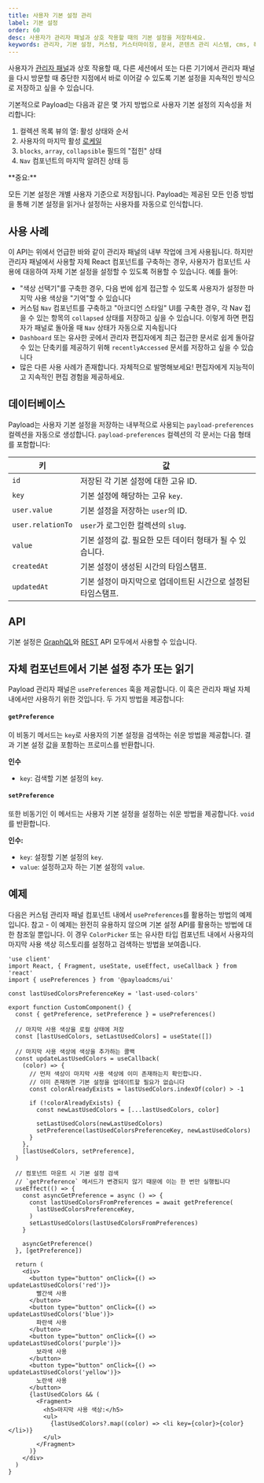 ```yaml
---
title: 사용자 기본 설정 관리
label: 기본 설정
order: 60
desc: 사용자가 관리자 패널과 상호 작용할 때의 기본 설정을 저장하세요.
keywords: 관리자, 기본 설정, 커스텀, 커스터마이징, 문서, 콘텐츠 관리 시스템, cms, 헤드리스, javascript, node, react, nextjs
---
```


사용자가 [관리자 패널](./overview)과 상호 작용할 때, 다른 세션에서 또는 다른 기기에서 관리자 패널을 다시 방문할 때 중단한 지점에서 바로 이어갈 수 있도록 기본 설정을 지속적인 방식으로 저장하고 싶을 수 있습니다.

기본적으로 Payload는 다음과 같은 몇 가지 방법으로 사용자 기본 설정의 지속성을 처리합니다:

1. 컬렉션 목록 뷰의 열: 활성 상태와 순서
1. 사용자의 마지막 활성 [로케일](../configuration/localization)
1. `blocks`, `array`, `collapsible` 필드의 "접힌" 상태
1. `Nav` 컴포넌트의 마지막 알려진 상태 등

<Banner type="warning">
  **중요:**

모든 기본 설정은 개별 사용자 기준으로 저장됩니다. Payload는 제공된 모든 인증 방법을 통해 기본 설정을 읽거나 설정하는 사용자를 자동으로 인식합니다.

</Banner>

## 사용 사례

이 API는 위에서 언급한 바와 같이 관리자 패널의 내부 작업에 크게 사용됩니다. 하지만 관리자 패널에서 사용할 자체 React 컴포넌트를 구축하는 경우, 사용자가 컴포넌트 사용에 대응하여 자체 기본 설정을 설정할 수 있도록 허용할 수 있습니다. 예를 들어:

- "색상 선택기"를 구축한 경우, 다음 번에 쉽게 접근할 수 있도록 사용자가 설정한 마지막 사용 색상을 "기억"할 수 있습니다
- 커스텀 `Nav` 컴포넌트를 구축하고 "아코디언 스타일" UI를 구축한 경우, 각 Nav 접을 수 있는 항목의 `collapsed` 상태를 저장하고 싶을 수 있습니다. 이렇게 하면 편집자가 패널로 돌아올 때 `Nav` 상태가 자동으로 지속됩니다
- `Dashboard` 또는 유사한 곳에서 관리자 편집자에게 최근 접근한 문서로 쉽게 돌아갈 수 있는 단축키를 제공하기 위해 `recentlyAccessed` 문서를 저장하고 싶을 수 있습니다
- 많은 다른 사용 사례가 존재합니다. 자체적으로 발명해보세요! 편집자에게 지능적이고 지속적인 편집 경험을 제공하세요.

## 데이터베이스

Payload는 사용자 기본 설정을 저장하는 내부적으로 사용되는 `payload-preferences` 컬렉션을 자동으로 생성합니다. `payload-preferences` 컬렉션의 각 문서는 다음 형태를 포함합니다:

| 키                | 값                                                           |
| ----------------- | ------------------------------------------------------------ |
| `id`              | 저장된 각 기본 설정에 대한 고유 ID.                         |
| `key`             | 기본 설정에 해당하는 고유 `key`.                            |
| `user.value`      | 기본 설정을 저장하는 `user`의 ID.                           |
| `user.relationTo` | `user`가 로그인한 컬렉션의 `slug`.                          |
| `value`           | 기본 설정의 값. 필요한 모든 데이터 형태가 될 수 있습니다.   |
| `createdAt`       | 기본 설정이 생성된 시간의 타임스탬프.                       |
| `updatedAt`       | 기본 설정이 마지막으로 업데이트된 시간으로 설정된 타임스탬프. |

## API

기본 설정은 [GraphQL](/docs/graphql/overview#preferences)와 [REST](/docs/rest-api/overview#preferences) API 모두에서 사용할 수 있습니다.

## 자체 컴포넌트에서 기본 설정 추가 또는 읽기

Payload 관리자 패널은 `usePreferences` 훅을 제공합니다. 이 훅은 관리자 패널 자체 내에서만 사용하기 위한 것입니다. 두 가지 방법을 제공합니다:

#### `getPreference`

이 비동기 메서드는 `key`로 사용자의 기본 설정을 검색하는 쉬운 방법을 제공합니다. 결과 기본 설정 값을 포함하는 프로미스를 반환합니다.

**인수**

- `key`: 검색할 기본 설정의 `key`.

#### `setPreference`

또한 비동기인 이 메서드는 사용자 기본 설정을 설정하는 쉬운 방법을 제공합니다. `void`를 반환합니다.

**인수:**

- `key`: 설정할 기본 설정의 `key`.
- `value`: 설정하고자 하는 기본 설정의 `value`.

## 예제

다음은 커스텀 관리자 패널 컴포넌트 내에서 `usePreferences`를 활용하는 방법의 예제입니다. 참고 - 이 예제는 완전히 유용하지 않으며 기본 설정 API를 활용하는 방법에 대한 참조일 뿐입니다. 이 경우 `ColorPicker` 또는 유사한 타입 컴포넌트 내에서 사용자의 마지막 사용 색상 히스토리를 설정하고 검색하는 방법을 보여줍니다.

```tsx
'use client'
import React, { Fragment, useState, useEffect, useCallback } from 'react'
import { usePreferences } from '@payloadcms/ui'

const lastUsedColorsPreferenceKey = 'last-used-colors'

export function CustomComponent() {
  const { getPreference, setPreference } = usePreferences()

  // 마지막 사용 색상을 로컬 상태에 저장
  const [lastUsedColors, setLastUsedColors] = useState([])

  // 마지막 사용 색상에 색상을 추가하는 콜백
  const updateLastUsedColors = useCallback(
    (color) => {
      // 먼저 색상이 마지막 사용 색상에 이미 존재하는지 확인합니다.
      // 이미 존재하면 기본 설정을 업데이트할 필요가 없습니다
      const colorAlreadyExists = lastUsedColors.indexOf(color) > -1

      if (!colorAlreadyExists) {
        const newLastUsedColors = [...lastUsedColors, color]

        setLastUsedColors(newLastUsedColors)
        setPreference(lastUsedColorsPreferenceKey, newLastUsedColors)
      }
    },
    [lastUsedColors, setPreference],
  )

  // 컴포넌트 마운트 시 기본 설정 검색
  // `getPreference` 메서드가 변경되지 않기 때문에 이는 한 번만 실행됩니다
  useEffect(() => {
    const asyncGetPreference = async () => {
      const lastUsedColorsFromPreferences = await getPreference(
        lastUsedColorsPreferenceKey,
      )
      setLastUsedColors(lastUsedColorsFromPreferences)
    }

    asyncGetPreference()
  }, [getPreference])

  return (
    <div>
      <button type="button" onClick={() => updateLastUsedColors('red')}>
        빨간색 사용
      </button>
      <button type="button" onClick={() => updateLastUsedColors('blue')}>
        파란색 사용
      </button>
      <button type="button" onClick={() => updateLastUsedColors('purple')}>
        보라색 사용
      </button>
      <button type="button" onClick={() => updateLastUsedColors('yellow')}>
        노란색 사용
      </button>
      {lastUsedColors && (
        <Fragment>
          <h5>마지막 사용 색상:</h5>
          <ul>
            {lastUsedColors?.map((color) => <li key={color}>{color}</li>)}
          </ul>
        </Fragment>
      )}
    </div>
  )
}
```